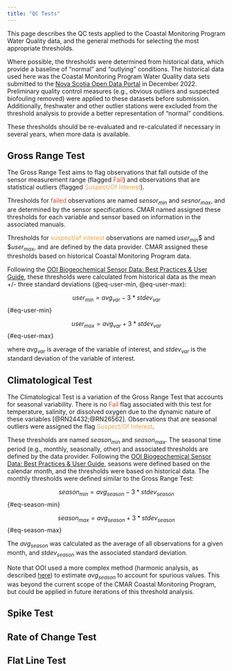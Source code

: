 ```yaml
---
title: "QC Tests"
---
```


This page describes the QC tests applied to the Coastal Monitoring Program Water Quality data, and the general methods for selecting the most appropriate thresholds. 

Where possible, the thresholds were determined from historical data, which provide a baseline of "normal" and "outlying" conditions. The historical data used here was the Coastal Monitoring Program Water Quality data sets submitted to the [Nova Scotia Open Data Portal](https://data.novascotia.ca/browse?q=coastal%20monitoring&sortBy=relevance) in December 2022. Preliminary quality control measures (e.g., obvious outliers and suspected biofouling removed) were applied to these datasets before submission. Additionally, freshwater and other outlier stations were excluded from the threshold analysis to provide a better representation of "normal" conditions.

These thresholds should be re-evaluated and re-calculated if necessary in several years, when more data is available.

## Gross Range Test

The Gross Range Test aims to flag observations that fall outside of the sensor measurement range (flagged [Fail]{style="color: #DB4325;"}) and observations that are statistical outliers (flagged [Suspect/Of Interest]{style="color: #EDA247;"}).

Thresholds for [failed]{style="color: #DB4325;"} observations are named $sensor_{min}$ and $sesnor_{max}$, and are determined by the sensor specifications. CMAR named assigned these thresholds for each variable and sensor based on information in the associated manuals.

Thresholds for [suspect/of interest]{style="color: #EDA247;"} observations are named $user_{min}$$ and $$user_{max}$, and are defined by the data provider. CMAR assigned these thresholds based on historical Coastal Monitoring Program data.

Following the [OOI Biogeochemical Sensor Data: Best Practices & User Guide](https://docs.google.com/document/d/19pS5V1hsKAcSaGjwfmyrmZRIJFMXNAc4B0Uo9Akvmd4/edit#heading=h.u87btnaapb66), these thresholds were calculated from historical data as the mean +/- three standard deviations (@eq-user-min, @eq-user-max):

$$
user_{min} = avg_{var} - 3 * stdev_{var}  
$$ {#eq-user-min}

$$
user_{max} = avg_{var} + 3 * stdev_{var}
$$ {#eq-user-max}

where $avg_{var}$ is average of the variable of interest, and $stdev_{var}$ is the standard deviation of the variable of interest.


## Climatological Test

The Climatological Test is a variation of the Gross Range Test that accounts for seasonal variability. There is no [Fail]{style="color: #DB4325;"} flag associated with this test for temperature, salinity, or dissolved oxygen due to the dynamic nature of these variables [@RN24432;@RN26562]. Observations that are seasonal outliers were assigned the flag [Suspect/Of Interest]{style="color: #EDA247;"}.

These thresholds are named $season_{min}$ and $season_{max}$. The seasonal time period (e.g., monthly, seasonally, other) and associated thresholds are defined by the data provider. Following the [OOI Biogeochemical Sensor Data: Best Practices & User Guide](https://docs.google.com/document/d/19pS5V1hsKAcSaGjwfmyrmZRIJFMXNAc4B0Uo9Akvmd4/edit#heading=h.u87btnaapb66), seasons were defined based on the calendar month, and the thresholds were based on historical data. The monthly thresholds were defined similar to the Gross Range Test:

$$
season_{min} = avg_{season} - 3 * stdev_{season}  
$$ {#eq-season-min}

$$
season_{max} = avg_{season} + 3 * stdev_{season}  
$$ {#eq-season-max}

The $avg_{season}$ was calculated as the average of all observations for a given month, and $stdev_{season}$ was the associated standard deviation. 

Note that OOI used a more complex method (harmonic analysis, as described [here](https://github.com/oceanobservatories/qc-lookup)) to estimate $avg_{season}$ to account for spurious values. This was beyond the current scope of the CMAR Coastal Monitoring Program, but could be applied in future iterations of this threshold analysis.


## Spike Test             

## Rate of Change Test    

## Flat Line Test   
